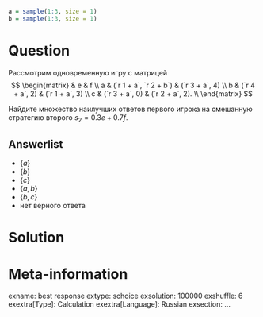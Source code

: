 ```r
a = sample(1:3, size = 1)
b = sample(1:3, size = 1)

```

Question
========
Рассмотрим одновременную игру с матрицей
$$
\begin{matrix}
   & e & f \\
a  & (`r 1 + a`, `r 2 + b`) & (`r 3 + a`, 4) \\
b  & (`r 4 + a`, 2) & (`r 1 + a`, 3) \\ 
c  & (`r 3 + a`, 0) & (`r 2 + a`, 2). \\ 
\end{matrix}
$$

Найдите множество наилучших ответов первого игрока на смешанную стратегию второго $s_2 = 0.3e + 0.7f$.

Answerlist
----------
*  $\{a\}$
*  $\{b\}$
*  $\{c\}$
*  $\{a, b\}$
*  $\{b, c\}$
*  нет верного ответа


Solution
========


Meta-information
================
exname: best response
extype: schoice
exsolution: 100000
exshuffle: 6
exextra[Type]: Calculation
exextra[Language]: Russian
exsection: ...
